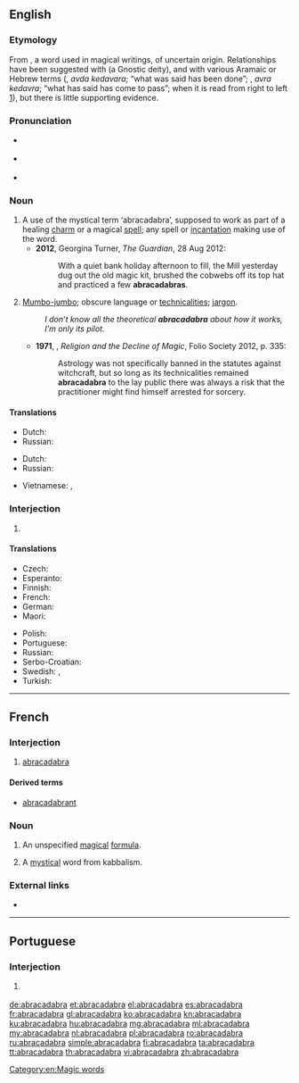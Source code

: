 ==English==

{{wikipedia}}

===Etymology===
From {{etyl|LL.|en}} {{term|abracadabra|lang=la}}, a word used in magical writings, of uncertain origin. Relationships have been suggested with {{term|Abraxas}} (a Gnostic deity), and with various Aramaic or Hebrew terms ({{term|עַבְדָא כְּדַברָא|lang=arc|sc=Hebr}}, ''avda kedavara''; “what was said has been done”; {{term|עבראכדברא|lang=he|sc=Hebr}}, ''avra kedavra''; “what has said has come to pass”; {{term|ארבע-אחד-ארבע|lang=he|sc=Hebr}} when it is read from right to left [http://www.scribd.com/doc/14656725/Abracadabra]), but there is little supporting evidence.

===Pronunciation===
* {{a|UK}} {{IPA|/ˌabɹakəˈdabrə/|lang=en}}
* {{a|US}} {{IPA|/ˌæ.bɹə.kəˈdæ.bɹə/|lang=en}}
* {{audio|en-us-abracadabra.ogg|Audio (US)|lang=en}}

===Noun===
{{en-noun}}

# A use of the mystical term ‘abracadabra’, supposed to work as part of a healing [[charm]] or a magical [[spell]]; any spell or [[incantation]] making use of the word. {{defdate|from 16th c.}}
#* '''2012''', Georgina Turner, ''The Guardian'', 28 Aug 2012:
#*: With a quiet bank holiday afternoon to fill, the Mill yesterday dug out the old magic kit, brushed the cobwebs off its top hat and practiced a few '''abracadabras'''.
# [[mumbo-jumbo|Mumbo-jumbo]]; obscure language or [[technicality|technicalities]]; [[jargon]]. {{defdate|from 19th c.}}
#: ''I don’t know all the theoretical '''abracadabra''' about how it works, I’m only its pilot.''
#* '''1971''', {{w|Keith Thomas (historian)|Keith Thomas}}, ''Religion and the Decline of Magic'', Folio Society 2012, p. 335:
#*: Astrology was not specifically banned in the statutes against witchcraft, but so long as its technicalities remained '''abracadabra''' to the lay public there was always a risk that the practitioner might find himself arrested for sorcery.

====Translations====
{{trans-top|use of term abracadabra}}
* Dutch: {{t+|nl|abracadabra|n}}
* Russian: {{t+|ru|абракада́бра|f|sc=Cyrl}}
{{trans-mid}}
{{trans-bottom}}

{{trans-top|mumbo-jumbo}}
{{trans-mid}}
* Dutch: {{t+|nl|wartaal|m}}
* Russian: {{t+|ru|абракада́бра|f|sc=Cyrl}}
{{trans-bottom}}

{{checktrans-top}}
* Vietnamese: {{t-check|vi|câu thần chú}}, {{t-check|vi|lời nói khó hiểu}}
{{checktrans-bottom}}

===Interjection===
{{en-interj}}

# {{non-gloss definition|Used to [[indicate]] that a [[magic trick]] or other [[illusion]] has been [[perform]]ed.}} {{defdate|from 19th c.}}

====Translations====
{{trans-top|used to indicate that a magic trick or other illusion has been performed}}
* Czech: {{t|cs|abrakadabra}}
* Esperanto: {{t|eo|abrakadabra}}
* Finnish: {{t+|fi|abrakadabra}}
* French: {{t+|fr|abracadabra}}
* German: {{t+|de|Abrakadabra}}
* Maori: {{t|mi|mangamangaiatua}}
{{trans-mid}}
* Polish: {{t+|pl|abrakadabra}}
* Portuguese: {{t|pt|abracadabra}}
* Russian: {{t+|ru|абракадабра|f|tr=abrakadábra|sc=Cyrl}}
* Serbo-Croatian: {{t|sh|абракадабра|tr=abrakadabra|sc=Cyrl}}
* Swedish: {{t+|sv|abrakadabra}}, {{t|sv|abra kadabra}}
* Turkish: {{t+|tr|abrakadabra}}
{{trans-bottom}}

[[Category:en:Magic words]]

----

==French==

===Interjection===
{{fr-intj}}

# [[#Interjection|abracadabra]]

====Derived terms====
* [[abracadabrant]]

===Noun===
{{fr-noun|m}}

# An unspecified [[magical]] [[formula]].
# {{context|historical|lang=fr}} A [[mystical]] word from kabbalism.

===External links===
* {{R:TLFi}}

----

==Portuguese==

===Interjection===
{{head|pt|interjection}}

# {{l/en|abracadabra}} {{gloss|used to indicate that a magic trick or other illusion has been performed}}

[[de:abracadabra]]
[[et:abracadabra]]
[[el:abracadabra]]
[[es:abracadabra]]
[[fr:abracadabra]]
[[gl:abracadabra]]
[[ko:abracadabra]]
[[kn:abracadabra]]
[[ku:abracadabra]]
[[hu:abracadabra]]
[[mg:abracadabra]]
[[ml:abracadabra]]
[[my:abracadabra]]
[[nl:abracadabra]]
[[pl:abracadabra]]
[[ro:abracadabra]]
[[ru:abracadabra]]
[[simple:abracadabra]]
[[fi:abracadabra]]
[[ta:abracadabra]]
[[tt:abracadabra]]
[[th:abracadabra]]
[[vi:abracadabra]]
[[zh:abracadabra]]